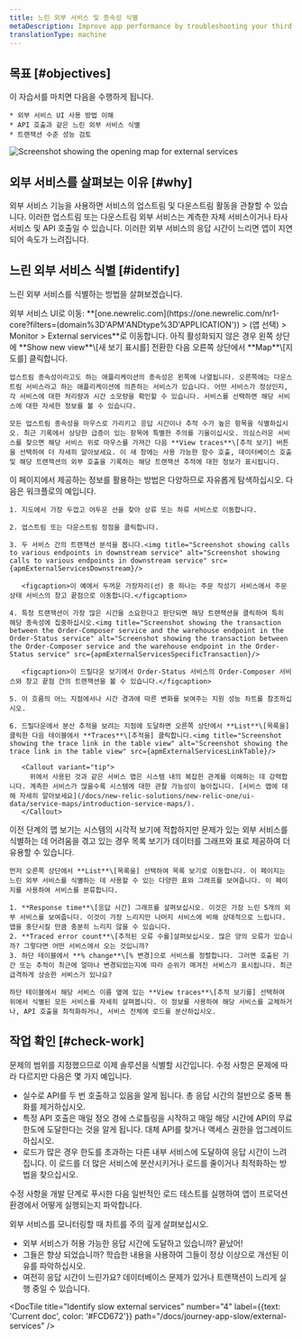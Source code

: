 ```yaml
---
title: 느린 외부 서비스 및 종속성 식별
metaDescription: Improve app performance by troubleshooting your third party services with the New Relic external services UI.
translationType: machine
---
```






## 목표 [#objectives]

<SideBySide>
  <Side>
    이 자습서를 마치면 다음을 수행하게 됩니다.

    * 외부 서비스 UI 사용 방법 이해
    * API 호출과 같은 느린 외부 서비스 식별
    * 트랜잭션 수준 성능 검토
  </Side>

  <Side>
    <img
      title="Screenshot showing the opening map for external services"
      alt="Screenshot showing the opening map for external services"
      src={apmExternalServiceIntro}
      style={{ maxWidth: '20%' }}
    />
  </Side>
</SideBySide>

## 외부 서비스를 살펴보는 이유 [#why]

외부 서비스 기능을 사용하면 서비스의 업스트림 및 다운스트림 활동을 관찰할 수 있습니다. 이러한 업스트림 또는 다운스트림 외부 서비스는 계측한 자체 서비스이거나 타사 서비스 및 API 호출일 수 있습니다. 이러한 외부 서비스의 응답 시간이 느리면 앱이 지연되어 속도가 느려집니다.

## 느린 외부 서비스 식별 [#identify]

느린 외부 서비스를 식별하는 방법을 살펴보겠습니다.

<Steps>
  <Step>
    외부 서비스 UI로 이동: **[one.newrelic.com](https://one.newrelic.com/nr1-core?filters=(domain%3D'APM'ANDtype%3D'APPLICATION')) > (앱 선택) > Monitor > External services**로 이동합니다. 아직 활성화되지 않은 경우 왼쪽 상단에 **Show new view**\[새 보기 표시를] 전환한 다음 오른쪽 상단에서 **Map**\[지도를] 클릭합니다.

    업스트림 종속성이라고도 하는 애플리케이션의 종속성은 왼쪽에 나열됩니다. 오른쪽에는 다운스트림 서비스라고 하는 애플리케이션에 의존하는 서비스가 있습니다. 어떤 서비스가 정상인지, 각 서비스에 대한 처리량과 시간 소모량을 확인할 수 있습니다. 서비스를 선택하면 해당 서비스에 대한 자세한 정보를 볼 수 있습니다.

    모든 업스트림 종속성을 마우스로 가리키고 응답 시간이나 추적 수가 높은 항목을 식별하십시오. 최근 기록에서 상당한 급증이 있는 항목에 특별한 주의를 기울이십시오. 의심스러운 서비스를 찾으면 해당 서비스 위로 마우스를 가져간 다음 **View traces**\[추적 보기] 버튼을 선택하여 더 자세히 알아보세요. 이 새 창에는 사용 가능한 함수 호출, 데이터베이스 호출 및 해당 트랜잭션의 외부 호출을 기록하는 해당 트랜잭션 추적에 대한 정보가 표시됩니다.
  </Step>

  <Step>
    이 페이지에서 제공하는 정보를 활용하는 방법은 다양하므로 자유롭게 탐색하십시오. 다음은 워크플로의 예입니다.

    1. 지도에서 가장 두껍고 어두운 선을 찾아 상류 또는 하류 서비스로 이동합니다.

    2. 업스트림 또는 다운스트림 정점을 클릭합니다.

    3. 두 서비스 간의 트랜잭션 분석을 봅니다.<img title="Screenshot showing calls to various endpoints in downstream service" alt="Screenshot showing calls to various endpoints in downstream service" src={apmExternalServicesDownstream}/>

       <figcaption>이 예에서 두꺼운 가장자리(선) 중 하나는 주문 작성기 서비스에서 주문 상태 서비스의 창고 끝점으로 이동합니다.</figcaption>

    4. 특정 트랜잭션이 가장 많은 시간을 소요한다고 판단되면 해당 트랜잭션을 클릭하여 특히 해당 종속성에 집중하십시오.<img title="Screenshot showing the transaction between the Order-Composer service and the warehouse endpoint in the Order-Status service" alt="Screenshot showing the transaction between the Order-Composer service and the warehouse endpoint in the Order-Status service" src={apmExternalServicesSpecificTransaction}/>

       <figcaption>이 드릴다운 보기에서 Order-Status 서비스의 Order-Composer 서비스와 창고 끝점 간의 트랜잭션을 볼 수 있습니다.</figcaption>

    5. 이 흐름의 어느 지점에서나 시간 경과에 따른 변화를 보여주는 지원 성능 차트를 참조하십시오.

    6. 드릴다운에서 분산 추적을 보려는 지점에 도달하면 오른쪽 상단에서 **List**\[목록을] 클릭한 다음 테이블에서 **Traces**\[추적을] 클릭합니다.<img title="Screenshot showing the trace link in the table view" alt="Screenshot showing the trace link in the table view" src={apmExternalServicesLinkTable}/>

       <Callout variant="tip">
         위에서 사용된 것과 같은 서비스 맵은 시스템 내의 복잡한 관계를 이해하는 데 강력합니다. 계측한 서비스가 많을수록 시스템에 대한 관찰 가능성이 높아집니다. [서비스 맵에 대해 자세히 알아보세요](/docs/new-relic-solutions/new-relic-one/ui-data/service-maps/introduction-service-maps/).
       </Callout>
  </Step>

  <Step>
    이전 단계의 맵 보기는 시스템의 시각적 보기에 적합하지만 문제가 있는 외부 서비스를 식별하는 데 어려움을 겪고 있는 경우 목록 보기가 데이터를 그래프와 표로 제공하여 더 유용할 수 있습니다.

    먼저 오른쪽 상단에서 **List**\[목록을] 선택하여 목록 보기로 이동합니다. 이 페이지는 느린 외부 서비스를 식별하는 데 사용할 수 있는 다양한 표와 그래프를 보여줍니다. 이 페이지를 사용하여 서비스를 분류합니다.

    1. **Response time**\[응답 시간] 그래프를 살펴보십시오. 이것은 가장 느린 5개의 외부 서비스를 보여줍니다. 이것이 가장 느리지만 나머지 서비스에 비해 상대적으로 느립니다. 앱을 중단시킬 만큼 충분히 느리지 않을 수 있습니다.
    2. **Traced error count**\[추적된 오류 수를]살펴보십시오. 많은 양의 오류가 있습니까? 그렇다면 어떤 서비스에서 오는 것입니까?
    3. 하단 테이블에서 **% change**\[% 변경]으로 서비스를 정렬합니다. 그러면 호출된 기간 또는 추적이 최근에 얼마나 변경되었는지에 따라 순위가 매겨진 서비스가 표시됩니다. 최근 급격하게 상승한 서비스가 있나요?

    하단 테이블에서 해당 서비스 이름 옆에 있는 **View traces**\[추적 보기를] 선택하여 위에서 식별된 모든 서비스를 자세히 살펴봅니다. 이 정보를 사용하여 해당 서비스를 교체하거나, API 호출을 최적화하거나, 서비스 전체에 로드를 분산하십시오.
  </Step>
</Steps>

## 작업 확인 [#check-work]

문제의 범위를 지정했으므로 이제 솔루션을 식별할 시간입니다. 수정 사항은 문제에 따라 다르지만 다음은 몇 가지 예입니다.

* 실수로 API를 두 번 호출하고 있음을 알게 됩니다. 총 응답 시간의 절반으로 중복 통화를 제거하십시오.
* 특정 API 호출은 매일 정오 경에 스로틀링을 시작하고 매일 해당 시간에 API의 무료 한도에 도달한다는 것을 알게 됩니다. 대체 API를 찾거나 액세스 권한을 업그레이드하십시오.
* 로드가 많은 경우 한도를 초과하는 다른 내부 서비스에 도달하여 응답 시간이 느려집니다. 이 로드를 더 많은 서비스에 분산시키거나 로드를 줄이거나 최적화하는 방법을 찾으십시오.

수정 사항을 개발 단계로 푸시한 다음 일반적인 로드 테스트를 실행하여 앱이 프로덕션 환경에서 어떻게 실행되는지 파악합니다.

외부 서비스를 모니터링할 때 차트를 주의 깊게 살펴보십시오.

* 외부 서비스가 허용 가능한 응답 시간에 도달하고 있습니까? 끝났어!
* 그들은 향상 되었습니까? 학습한 내용을 사용하여 그들이 정상 이상으로 개선된 이유를 파악하십시오.
* 여전히 응답 시간이 느린가요? 데이터베이스 문제가 있거나 트랜잭션이 느리게 실행 중일 수 있습니다.

<DocTiles numbered>
  <DocTile
    title="Prepare to triage your application"
    path="/docs/journey-app-slow/root-causes"
  />

  <DocTile
    title="Identify problematic transactions"
    path="/docs/journey-app-slow/problematic-transactions"
  />
</DocTiles>

<DocTiles>
  <DocTile
    title="Identify slow database queries"
    number="3"
    path="/docs/journey-app-slow/slow-database-queries"
  />

  <DocTile
    title="Identify slow external services"
    number="4"
    label={{text: 'Current doc', color: '#FCD672'}}
    path="/docs/journey-app-slow/external-services"
  />

  <DocTile
    title="Create performance benchmarks"
    number="5"
    path="/docs/journey-app-slow/create-benchmarks/"
  />
</DocTiles>